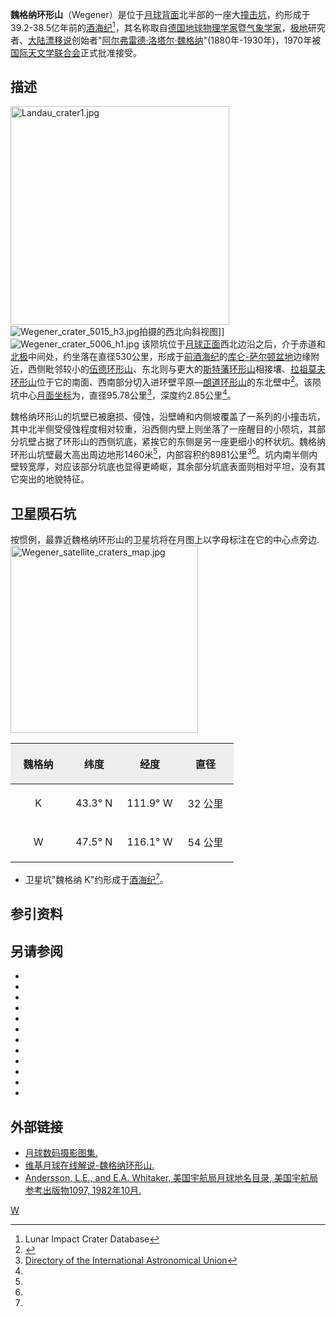 {{lunar crater data|
 image=Wegener LRO WAC.png|240px|
 caption=[[月球勘测轨道飞行器|月球勘测轨道飞行器]]拍摄的图像|
 latitude=45.21|
 N_or_S=N|
 longitude=113.81|
 E_or_W=W|
 diameter=95.78公里|
 depth=2.85公里|
 colong=115|
 eponym=[[阿尔弗雷德·魏格纳|阿尔弗雷德·洛·魏格纳]]}}

'''魏格纳环形山'''（Wegener）是位于[[月球背面|月球背面]]北半部的一座大[[撞击坑|撞击坑]]，约形成于39.2-38.5亿年前的[[酒海纪|酒海纪]]<ref name=LICD>Lunar Impact Crater Database</ref>，其名称取自[[德国|德国]][[地球物理学|地球物理学家]]暨[[气象学|气象学家]]，[[极地|极地]]研究者、[[大陆漂移说|大陆漂移说]]创始者"[[阿尔弗雷德·魏格纳|阿尔弗雷德·洛塔尔·魏格纳]]"(1880年-1930年)，1970年被[[国际天文学联合会|国际天文学联合会]]正式批准接受。

==描述==  
[[Image:Landau_crater1.jpg|350px]]
[[Image:Wegener_crater_5015_h3.jpg|thumb]]拍摄的西北向斜视图]]
[[Image:Wegener_crater_5006_h1.jpg|thumb]]
该陨坑位于[[月球正面|月球正面]]西北边沿之后，介于赤道和[[月球北极|北极]]中间处，约坐落在直径530公里，形成于[[前酒海纪|前酒海纪]]的[[库仑-萨尔顿盆地|库仑-萨尔顿盆地]]边缘附近，西侧毗邻较小的[[伍德环形山|伍德环形山]]、东北则与更大的[[斯特藩环形山|斯特藩环形山]]相接壤、[[拉祖莫夫环形山|拉祖莫夫环形山]]位于它的南面、西南部分切入进环壁平原—[[朗道环形山|朗道环形山]]的东北壁中<ref>{{Cite web |url=http://planetarynames.wr.usgs.gov/images/Lunar/lac_35_wac.pdf |title=Crater Wegener on the map LAC-35. |accessdate=2017-03-12 |archive-date=2016-12-27 |archive-url=https://web.archive.org/web/20161227043719/https://planetarynames.wr.usgs.gov/images/Lunar/lac_35_wac.pdf |dead-url=no }}</ref>。该陨坑中心[[月面坐标|月面坐标]]为{{Coord|45.21|N|113.81|W|globe:Moon|nogoogle=1|noosm=1}}，直径95.78公里<ref name="IAU">[http://planetarynames.wr.usgs.gov/Feature/6507 Directory of the International Astronomical Union]</ref>，深度约2.85公里<ref name="LICD"/>。

魏格纳环形山的坑壁已被磨损、侵蚀，沿壁嵴和内侧坡覆盖了一系列的小撞击坑，其中北半侧受侵蚀程度相对较重，沿西侧内壁上则坐落了一座醒目的小陨坑，其部分坑壁占据了环形山的西侧坑底，紧挨它的东侧是另一座更细小的杯状坑。魏格纳环形山坑壁最大高出周边地形1460米<ref name="LICD"/>，内部容积约8981公里<sup>3</sup><ref name="LICD"/>。坑内南半侧内壁较宽厚，对应该部分坑底也显得更崎岖，其余部分坑底表面则相对平坦，没有其它突出的地貌特征。

==卫星陨石坑==
按惯例，最靠近魏格纳环形山的卫星坑将在月图上以字母标注在它的中心点旁边.
[[Image:Wegener_satellite_craters_map.jpg|300px]]

{| class="wikitable"
!width="25%" style="background:#eeeeee;" |魏格纳 
!width="25%" style="background:#eeeeee;" |纬度
!width="25%" style="background:#eeeeee;" |经度
!width="25%" style="background:#eeeeee;" |直径
|-
|align="center"|K
|align="center"|43.3° N
|align="center"|111.9° W
|align="center"|32 公里
|-
|align="center"|W
|align="center"|47.5° N
|align="center"|116.1° W
|align="center"|54 公里
|}{{clear}}
* 卫星坑"魏格纳 K"约形成于[[酒海纪|酒海纪]]<ref name="LICD"/>。

==参引资料==
{{Reflist}}

==另请参阅==
{{refbegin}}
* {{cite book
  | last1 = Andersson
  | first1 = L. E.
  | last2 = Whitaker
  | first2 = E. A.
  | authorlink2 = Ewen Whitaker
  | date = 1982
  | title = [[NASA|NASA]] Catalogue of Lunar Nomenclature
  | publisher = NASA RP-1097
  | ref = harv
  }}
* {{cite web
  | last = Blue
  | first = Jennifer
  | date = July 25, 2007
  | title = Gazetteer of Planetary Nomenclature
  | publisher = [[United_States_Geological_Survey|USGS]]
  | url = http://planetarynames.wr.usgs.gov/
  | accessdate = 2007-08-05
  | ref = harv
  | archive-date = 2019-12-05
  | archive-url = https://web.archive.org/web/20191205162958/https://planetarynames.wr.usgs.gov/
  | dead-url = no
  }}
* {{cite book
  | last1 = Bussey
  | first1 = B.
  | authorlink1 = Ben Bussey
  | last2 = Spudis
  | first2 = P.
  | authorlink2 = Paul Spudis
  | date = 2004
  | title = The Clementine Atlas of the Moon
  | publisher = Cambridge University Press
  | location = New York
  | isbn = 978-0-521-81528-4
  | ref = harv
  }}
* {{cite book
  | last1 = Cocks
  | first1 = Elijah E.
  | last2 = Cocks
  | first2 = Josiah C.
  | date = 1995
  | title = Who's Who on the Moon: A Biographical Dictionary of Lunar Nomenclature
  | url = https://archive.org/details/isbn_9780936389271
  | publisher = Tudor Publishers
  | isbn = 978-0-936389-27-1
  | ref = harv
  }}
* {{cite web
  | last = McDowell
  | first = Jonathan
  | date = July 15, 2007
  | url = http://host.planet4589.org/astro/lunar/
  | title = Lunar Nomenclature
  | publisher = Jonathan's Space Report
  | accessdate = 2007-10-24
  | ref = harv
  | archive-date = 2019-06-21
  | archive-url = https://web.archive.org/web/20190621012337/http://host.planet4589.org/astro/lunar/
  | dead-url = no
  }}
* {{cite journal| last1 = Menzel| first1 = D. H.| last2 = Minnaert| first2 = M.| last3 = Levin| first3 = B.| last4 = Dollfus| first4 = A.| last5 = Bell| first5 = B.| title = Report on Lunar Nomenclature by the Working Group of Commission 17 of the IAU| doi = 10.1007/BF00171763| journal = Space Science Reviews| volume = 12| issue = 2| pages = 136–186| date = 1971| bibcode = 1971SSRv...12..136M| ref = harv}}
* {{cite book
  | first = Patrick
  | last = Moore
  | authorlink = Patrick Moore
  | date = 2001
  | title = On the Moon
  | url = https://archive.org/details/patrickmooreonmo00patr
  | publisher = Sterling Publishing Co.
  | isbn = 978-0-304-35469-6
  | ref = harv
  }}
* {{cite book
  | first = Fred W.
  | last = Price
  | date = 1988
  | title = The Moon Observer's Handbook
  | publisher = Cambridge University Press
  | isbn = 978-0-521-33500-3
  | ref = harv
  }}
* {{cite book
  | last = Rükl
  | first = Antonín
  | authorlink = Antonín Rükl
  | date = 1990
  | title = Atlas of the Moon
  | publisher = Kalmbach Books
  | isbn = 978-0-913135-17-4
  | ref = harv
  }}
* {{cite book
  | last = Webb
  | first = Rev. T. W.
  | authorlink = Thomas William Webb
  | date = 1962
  | title = Celestial Objects for Common Telescopes
  | url = https://archive.org/details/celestialobjects00webb
  | edition = 6th revised
  | publisher = Dover
  | isbn = 978-0-486-20917-3
  | ref = harv
  }}
* {{cite book
  | first = Ewen A.
  | last = Whitaker
  | authorlink = Ewen Whitaker
  | date = 1999
  | title = Mapping and Naming the Moon
  | publisher = Cambridge University Press
  | isbn = 978-0-521-62248-6
  | ref = harv
  }}
* {{cite book
  | first = Peter T.
  | last = Wlasuk
  | date = 2000
  | title = Observing the Moon
  | publisher = Springer
  | isbn = 978-1-85233-193-1
  | ref = harv
 }}
{{refend}}

==外部链接==
*[http://www.lpi.usra.edu/resources/lunar_orbiter/bin/srch_nam.shtml?Wegener%7C0 月球数码摄影图集.]
*[http://the-moon.wikispaces.com/Wegener 维基月球在线解说-魏格纳环形山.]
*[http://planet4589.org/astro/lunar/RP-1097.pdf Andersson, L.E., and E.A. Whitaker, 美国宇航局月球地名目录, 美国宇航局参考出版物1097, 1982年10月.] {{Wayback|url=http://planet4589.org/astro/lunar/RP-1097.pdf |date=20141006125838 }}

[[Category:月球环形山|W]]
{{月球環形山 (T-Z)}}